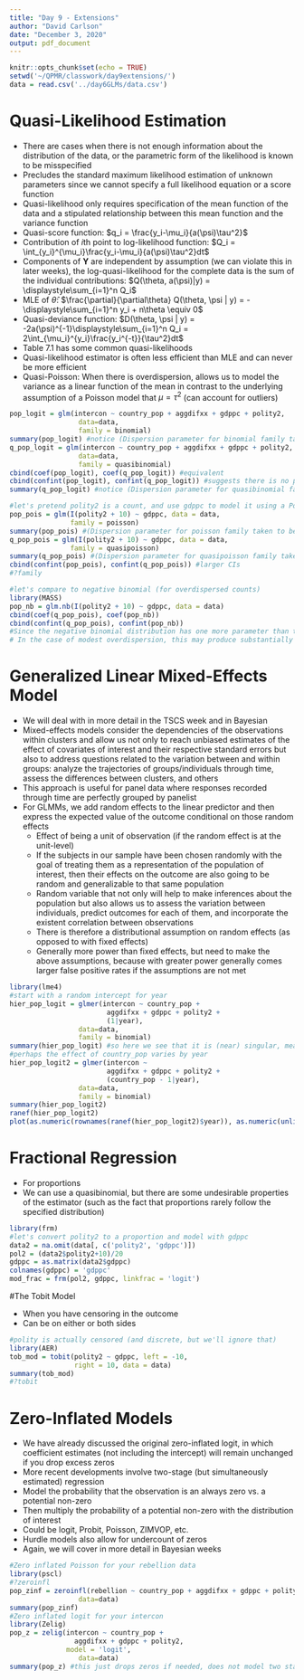 ```yaml
---
title: "Day 9 - Extensions"
author: "David Carlson"
date: "December 3, 2020"
output: pdf_document
---
```


```r
knitr::opts_chunk$set(echo = TRUE)
setwd('~/QPMR/classwork/day9extensions/')
data = read.csv('../day6GLMs/data.csv')
```

# Quasi-Likelihood Estimation

- There are cases when there is not enough information about the distribution of the data, or the parametric form of the likelihood is known to be misspecified
- Precludes the standard maximum likelihood estimation of unknown parameters since we cannot specify a full likelihood equation or a score function
- Quasi-likelihood only requires specification of the mean function of the data and a stipulated relationship between this mean function and the variance function
- Quasi-score function: $q_i = \frac{y_i-\mu_i}{a(\psi)\tau^2}$
- Contribution of $i$th point to log-likelihood function: $Q_i = \int_{y_i}^{\mu_i}\frac{y_i-\mu_i}{a(\psi)\tau^2}dt$
- Components of $\mathbf{Y}$ are independent by assumption (we can violate this in later weeks), the log-quasi-likelihood for the complete data is the sum of the individual contributions: $Q(\theta, a(\psi)|y) = \displaystyle\sum_{i=1}^n Q_i$
- MLE of $\hat{\theta}$: $\frac{\partial}{\partial\theta} Q(\theta, \psi | y) = -\displaystyle\sum_{i=1}^n y_i + n\theta \equiv 0$
- Quasi-deviance function: $D(\theta, \psi | y) = -2a(\psi)^{-1}\displaystyle\sum_{i=1}^n Q_i = 2\int_{\mu_i}^{y_i}\frac{y_i^{-t}}{\tau^2}dt$
- Table 7.1 has some common quasi-likelihoods
- Quasi-likelihood estimator is often less efficient than MLE and can never be more efficient
- Quasi-Poisson: When there is overdispersion, allows us to model the variance as a linear function of the mean in contrast to the underlying assumption of a Poisson model that $\mu = \tau^2$ (can account for outliers)

```r
pop_logit = glm(intercon ~ country_pop + aggdifxx + gdppc + polity2, 
                 data=data,
                 family = binomial)
summary(pop_logit) #notice (Dispersion parameter for binomial family taken to be 1)
q_pop_logit = glm(intercon ~ country_pop + aggdifxx + gdppc + polity2, 
                 data=data,
                 family = quasibinomial)
cbind(coef(pop_logit), coef(q_pop_logit)) #equivalent
cbind(confint(pop_logit), confint(q_pop_logit)) #suggests there is no problem
summary(q_pop_logit) #notice (Dispersion parameter for quasibinomial family taken to be 1.028087), so not really a problem here

#let's pretend polity2 is a count, and use gdppc to model it using a Poisson
pop_pois = glm(I(polity2 + 10) ~ gdppc, data = data,
               family = poisson)
summary(pop_pois) #(Dispersion parameter for poisson family taken to be 1)
q_pop_pois = glm(I(polity2 + 10) ~ gdppc, data = data,
               family = quasipoisson)
summary(q_pop_pois) #(Dispersion parameter for quasipoisson family taken to be 4.470922) != 1
cbind(confint(pop_pois), confint(q_pop_pois)) #larger CIs
#?family

#let's compare to negative binomial (for overdispersed counts)
library(MASS)
pop_nb = glm.nb(I(polity2 + 10) ~ gdppc, data = data)
cbind(coef(q_pop_pois), coef(pop_nb))
cbind(confint(q_pop_pois), confint(pop_nb))
#Since the negative binomial distribution has one more parameter than the Poisson, the second parameter can be used to adjust the variance independently of the mean
# In the case of modest overdispersion, this may produce substantially similar results to an overdispersed Poisson distribution
```

# Generalized Linear Mixed-Effects Model

- We will deal with in more detail in the TSCS week and in Bayesian
- Mixed-effects models consider the dependencies of the observations within clusters and allow us not only to reach unbiased estimates of the effect of covariates of interest and their respective standard errors but also to address questions related to the variation between and within groups: analyze the trajectories of groups/individuals through time, assess the differences between clusters, and others
- This approach is useful for panel data where responses recorded through time are perfectly grouped by panelist
- For GLMMs, we add random effects to the linear predictor and then express the expected value of the outcome conditional on those random effects
    + Effect of being a unit of observation (if the random effect is at the unit-level)
    + If the subjects in our sample have been chosen randomly with the goal of treating them as a representation of the population of interest, then their effects on the outcome are also going to be random and generalizable to that same population
    + Random variable that not only will help to make inferences about the population but also allows us to assess the variation between individuals, predict outcomes for each of them, and incorporate the existent correlation between observations
    + There is therefore a distributional assumption on random effects (as opposed to with fixed effects)
    + Generally more power than fixed effects, but need to make the above assumptions, because with greater power generally comes larger false positive rates if the assumptions are not met
    
```r
library(lme4)
#start with a random intercept for year
hier_pop_logit = glmer(intercon ~ country_pop + 
                        aggdifxx + gdppc + polity2 +
                        (1|year), 
                 data=data,
                 family = binomial)
summary(hier_pop_logit) #so here we see that it is (near) singular, meaning we don't want to include this random effect as the variance is near zero
#perhaps the effect of country_pop varies by year
hier_pop_logit2 = glmer(intercon ~ 
                        aggdifxx + gdppc + polity2 +
                        (country_pop - 1|year), 
                 data=data,
                 family = binomial)
summary(hier_pop_logit2)
ranef(hier_pop_logit2)
plot(as.numeric(rownames(ranef(hier_pop_logit2)$year)), as.numeric(unlist(ranef(hier_pop_logit2)$year))) #effect is decreasing over time, with a spike after the Cold War, and one in 1979
```

# Fractional Regression

- For proportions
- We can use a quasibinomial, but there are some undesirable properties of the estimator (such as the fact that proportions rarely follow the specified distribution)

```r
library(frm)
#let's convert polity2 to a proportion and model with gdppc
data2 = na.omit(data[, c('polity2', 'gdppc')])
pol2 = (data2$polity2+10)/20
gdppc = as.matrix(data2$gdppc)
colnames(gdppc) = 'gdppc'
mod_frac = frm(pol2, gdppc, linkfrac = 'logit')
```

#The Tobit Model

- When you have censoring in the outcome
- Can be on either or both sides

```r
#polity is actually censored (and discrete, but we'll ignore that)
library(AER)
tob_mod = tobit(polity2 ~ gdppc, left = -10,
                right = 10, data = data)
summary(tob_mod)
#?tobit
```

# Zero-Inflated Models

- We have already discussed the original zero-inflated logit, in which coefficient estimates (not including the intercept) will remain unchanged if you drop excess zeros
- More recent developments involve two-stage (but simultaneously estimated) regression
- Model the probability that the observation is an always zero vs. a potential non-zero
- Then multiply the probability of a potential non-zero with the distribution of interest
- Could be logit, Probit, Poisson, ZIMVOP, etc.
- Hurdle models also allow for undercount of zeros
- Again, we will cover in more detail in Bayesian weeks

```r
#Zero inflated Poisson for your rebellion data
library(pscl)
#?zeroinfl
pop_zinf = zeroinfl(rebellion ~ country_pop + aggdifxx + gdppc + polity2, 
                 data=data)
summary(pop_zinf)
#Zero inflated logit for your intercon
library(Zelig)
pop_z = zelig(intercon ~ country_pop + 
                aggdifxx + gdppc + polity2, 
              model = 'logit',
                 data=data)
summary(pop_z) #this just drops zeros if needed, does not model two stages (need to move to writing your own Bayesian model)
```







